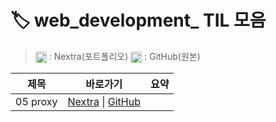 # 🏷️ web_development_ TIL 모음

> <img src="/vercel.svg" width="18" style="vertical-align:middle" /> : Nextra(포트폴리오)   <img src="/github.svg" width="18" style="vertical-align:middle" /> : GitHub(원본)

| 제목 | 바로가기 | 요약 |
|------|----------|------|
| 05 proxy | [Nextra](/til/til-2025/til-07/05-proxy) \| [GitHub](https://github.com/MinHyeok-lee1/TIL/blob/main/2025/07/05-proxy.md) |  |
